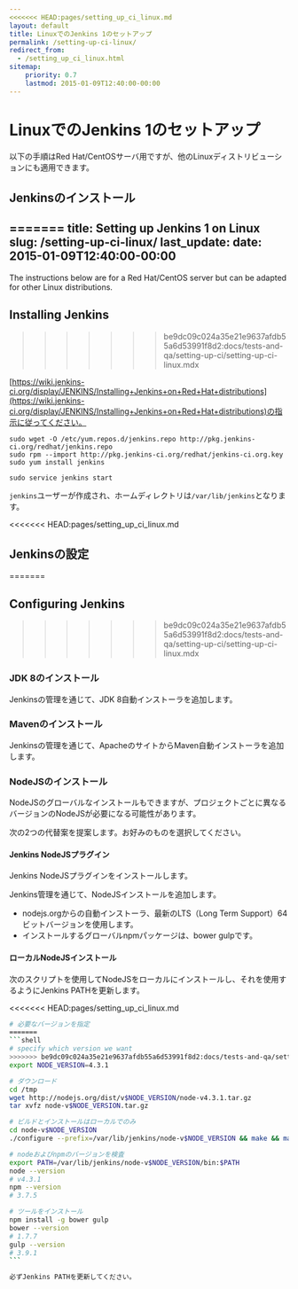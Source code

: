 ```yaml
---
<<<<<<< HEAD:pages/setting_up_ci_linux.md
layout: default
title: LinuxでのJenkins 1のセットアップ
permalink: /setting-up-ci-linux/
redirect_from:
  - /setting_up_ci_linux.html
sitemap:
    priority: 0.7
    lastmod: 2015-01-09T12:40:00-00:00
---
```


# <i class="fa fa-stethoscope"></i> LinuxでのJenkins 1のセットアップ

以下の手順はRed Hat/CentOSサーバ用ですが、他のLinuxディストリビューションにも適用できます。

## Jenkinsのインストール
=======
title: Setting up Jenkins 1 on Linux
slug: /setting-up-ci-linux/
last_update:
  date: 2015-01-09T12:40:00-00:00
---

The instructions below are for a Red Hat/CentOS server but can be adapted for other Linux distributions.


## Installing Jenkins
>>>>>>> be9dc09c024a35e21e9637afdb55a6d53991f8d2:docs/tests-and-qa/setting-up-ci/setting-up-ci-linux.mdx

[https://wiki.jenkins-ci.org/display/JENKINS/Installing+Jenkins+on+Red+Hat+distributions](https://wiki.jenkins-ci.org/display/JENKINS/Installing+Jenkins+on+Red+Hat+distributions)の指示に従ってください。

```shell
sudo wget -O /etc/yum.repos.d/jenkins.repo http://pkg.jenkins-ci.org/redhat/jenkins.repo
sudo rpm --import http://pkg.jenkins-ci.org/redhat/jenkins-ci.org.key
sudo yum install jenkins

sudo service jenkins start
```

`jenkins`ユーザーが作成され、ホームディレクトリは`/var/lib/jenkins`となります。

<<<<<<< HEAD:pages/setting_up_ci_linux.md
## Jenkinsの設定
=======

## Configuring Jenkins
>>>>>>> be9dc09c024a35e21e9637afdb55a6d53991f8d2:docs/tests-and-qa/setting-up-ci/setting-up-ci-linux.mdx

### JDK 8のインストール

Jenkinsの管理を通じて、JDK 8自動インストーラを追加します。

### Mavenのインストール

Jenkinsの管理を通じて、ApacheのサイトからMaven自動インストーラを追加します。

### NodeJSのインストール

NodeJSのグローバルなインストールもできますが、プロジェクトごとに異なるバージョンのNodeJSが必要になる可能性があります。

次の2つの代替案を提案します。お好みのものを選択してください。

#### Jenkins NodeJSプラグイン

Jenkins NodeJSプラグインをインストールします。

Jenkins管理を通じて、NodeJSインストールを追加します。

- nodejs.orgからの自動インストーラ、最新のLTS（Long Term Support）64ビットバージョンを使用します。
- インストールするグローバルnpmパッケージは、bower gulpです。

#### ローカルNodeJSインストール

次のスクリプトを使用してNodeJSをローカルにインストールし、それを使用するようにJenkins PATHを更新します。

<<<<<<< HEAD:pages/setting_up_ci_linux.md
~~~ bash
# 必要なバージョンを指定
=======
```shell
# specify which version we want
>>>>>>> be9dc09c024a35e21e9637afdb55a6d53991f8d2:docs/tests-and-qa/setting-up-ci/setting-up-ci-linux.mdx
export NODE_VERSION=4.3.1

# ダウンロード
cd /tmp
wget http://nodejs.org/dist/v$NODE_VERSION/node-v4.3.1.tar.gz
tar xvfz node-v$NODE_VERSION.tar.gz

# ビルドとインストールはローカルでのみ
cd node-v$NODE_VERSION
./configure --prefix=/var/lib/jenkins/node-v$NODE_VERSION && make && make install

# nodeおよびnpmのバージョンを検査
export PATH=/var/lib/jenkins/node-v$NODE_VERSION/bin:$PATH
node --version
# v4.3.1
npm --version
# 3.7.5

# ツールをインストール
npm install -g bower gulp
bower --version
# 1.7.7
gulp --version
# 3.9.1
```

必ずJenkins PATHを更新してください。
